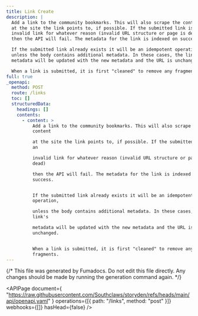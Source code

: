 ```yaml
---
title: Link Create
description: |
  Add a link to the community bookmarks. This will also scrape the content
  at the site the link points to, if possible. If the submitted link is an
  invalid link for whatever reason (invalid URL structure or page is dead)
  then the API will fail. The metadata for the link is indexed on success.

  If the submitted link already exists it will be an idempotent operation,
  unless the body contains additional metadata. In these cases, the link's
  metadata will be updated with the new metadata and the URL is unchanged.

  When a link is submitted, it is first "cleaned" to remove any fragments.
full: true
_openapi:
  method: POST
  route: /links
  toc: []
  structuredData:
    headings: []
    contents:
      - content: >
          Add a link to the community bookmarks. This will also scrape the
          content

          at the site the link points to, if possible. If the submitted link is
          an

          invalid link for whatever reason (invalid URL structure or page is
          dead)

          then the API will fail. The metadata for the link is indexed on
          success.


          If the submitted link already exists it will be an idempotent
          operation,

          unless the body contains additional metadata. In these cases, the
          link's

          metadata will be updated with the new metadata and the URL is
          unchanged.


          When a link is submitted, it is first "cleaned" to remove any
          fragments.
---
```


{/* This file was generated by Fumadocs. Do not edit this file directly. Any changes should be made by running the generation command again. */}

<APIPage
  document={
    "https://raw.githubusercontent.com/Southclaws/storyden/refs/heads/main/api/openapi.yaml"
  }
  operations={[{ path: "/links", method: "post" }]}
  webhooks={[]}
  hasHead={false}
/>
